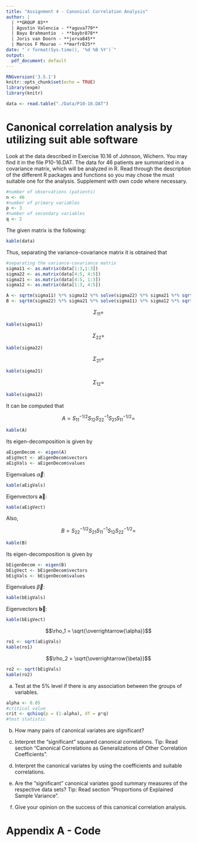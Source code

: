 ```yaml
---
title: "Assignment 4 - Canonical Correlation Analysis"
author: |
  | **GROUP 03**
  | Agustin Valencia - **aguva779**
  | Bayu Brahmantio  - **baybr878**
  | Joris van Doorn - **jorva845**
  | Marcos F Mourao - **marfr825**
date: "`r format(Sys.time(), '%d %B %Y')`"
output:
  pdf_document: default
---
```


```r
RNGversion('3.5.1')
knitr::opts_chunk$set(echo = TRUE)
library(expm)
library(knitr)
```

```r
data <- read.table("./Data/P10-16.DAT")
```

# Canonical correlation analysis by utilizing suit able software

Look at the data described in Exercise 10.16 of Johnson, Wichern. You may find it in the file P10-16.DAT. The data for 46 patients are summarized in a covariance matrix, which will be analyzed in R. Read through the description of the different R packages and functions so you may chose the must suitable one for the analysis. Supplement with own code where necessary.

```r
#number of observations (patients)
n <- 46
#number of primary variables
p <- 3
#number of secondary variables
q <- 2
```

The given matrix is the following: 

```r
kable(data)
```

Thus, separating the variance-covariance matrix it is obtained that

```r
#separating the variance-covariance matrix
sigma11 <- as.matrix(data[1:3,1:3])
sigma22 <- as.matrix(data[4:5, 4:5])
sigma21 <- as.matrix(data[4:5, 1:3])
sigma12 <- as.matrix(data[1:3, 4:5])

A <- sqrtm(sigma11) %*% sigma12 %*% solve(sigma22) %*% sigma21 %*% sqrtm(sigma11)
B <- sqrtm(sigma22) %*% sigma21 %*% solve(sigma11) %*% sigma12 %*% sqrtm(sigma22)

```

$$\Sigma_{11} =$$
```r
kable(sigma11)
```

$$\Sigma_{22} =$$
```r
kable(sigma22)
```

$$\Sigma_{21} =$$
```r
kable(sigma21)
```

$$\Sigma_{12} =$$
```r
kable(sigma12)
```

It can be computed that

$$A = S_{11}^{-1/2}S_{12}S_{22}^{-1}S_{21}S_{11}^{-1/2} = $$
```r
kable(A)
```

Its eigen-decomposition is given by

```r
aEigenDecom <- eigen(A)
aEigVect <- aEigenDecom$vectors
aEigVals <- aEigenDecom$values
```

Eigenvalues $\overrightarrow{\alpha}$:
```r
kable(aEigVals)
```

Eigenvectors $\mathbf{\overrightarrow{a}}$:
```r
kable(aEigVect)
```

Also, 

$$B = S_{22}^{-1/2}S_{21}S_{11}^{-1}S_{12}S_{22}^{-1/2} = $$

```r
kable(B)
```

Its eigen-decomposition is given by

```r
bEigenDecom <- eigen(B)
bEigVect <- bEigenDecom$vectors
bEigVals <- bEigenDecom$values
```

Eigenvalues $\overrightarrow{\beta}$:
```r
kable(bEigVals)
```

Eigenvectors $\mathbf{\overrightarrow{b}}$:
```r
kable(bEigVect)
```

$$\rho_1 = \sqrt{\overrightarrow{\alpha}}$$
```r
ro1 <- sqrt(aEigVals)
kable(ro1)
```

$$\rho_2 = \sqrt{\overrightarrow{\beta}}$$
```r
ro2 <- sqrt(bEigVals)
kable(ro2)
```

















a) Test at the 5% level if there is any association between the groups of variables.

```r
alpha <- 0.05
#critical value
crit <- qchisq(p = (1-alpha), df = p*q)
#test statistic

```


b) How many pairs of canonical variates are significant?

c) Interpret the "significant" squared canonical correlations.
Tip: Read section "Canonical Correlations as Generalizations of Other Correlation Coefficients".

d) Interpret the canonical variates by using the coefficients and suitable correlations.

e) Are the "significant" canonical variates good summary measures of the respective data sets?
Tip: Read section "Proportions of Explained Sample Variance".

f) Give your opinion on the success of this canonical correlation analysis.







\newpage
# Appendix A - Code

```r
```
